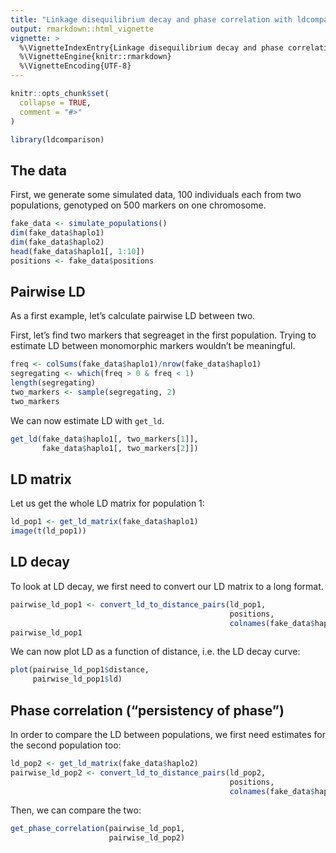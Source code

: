 ```yaml
---
title: "Linkage disequilibrium decay and phase correlation with ldcomparison"
output: rmarkdown::html_vignette
vignette: >
  %\VignetteIndexEntry{Linkage disequilibrium decay and phase correlation with ldcomparison}
  %\VignetteEngine{knitr::rmarkdown}
  %\VignetteEncoding{UTF-8}
---
```


```r
knitr::opts_chunk$set(
  collapse = TRUE,
  comment = "#>"
)
```

```r
library(ldcomparison)
```


## The data

First, we generate some simulated data, 100 individuals each from two populations,
genotyped on 500 markers on one chromosome.

```r
fake_data <- simulate_populations()
dim(fake_data$haplo1)
dim(fake_data$haplo2)
head(fake_data$haplo1[, 1:10])
positions <- fake_data$positions
```



## Pairwise LD

As a first example, let's calculate pairwise LD between two.

First, let's find two markers that segreaget in the first population. Trying to 
estimate LD between monomorphic markers wouldn't be meaningful.

```r
freq <- colSums(fake_data$haplo1)/nrow(fake_data$haplo1)
segregating <- which(freq > 0 & freq < 1)
length(segregating)
two_markers <- sample(segregating, 2)
two_markers
```

We can now estimate LD with `get_ld`.

```r
get_ld(fake_data$haplo1[, two_markers[1]],
       fake_data$haplo1[, two_markers[2]])
```



## LD matrix

Let us get the whole LD matrix for population 1:

```r
ld_pop1 <- get_ld_matrix(fake_data$haplo1)
image(t(ld_pop1))
```


## LD decay

To look at LD decay, we first need to convert our LD matrix to a long format.

```r
pairwise_ld_pop1 <- convert_ld_to_distance_pairs(ld_pop1,
                                                 positions,
                                                 colnames(fake_data$haplo1))
pairwise_ld_pop1
```
We can now plot LD as a function of distance, i.e. the LD decay curve:

```r
plot(pairwise_ld_pop1$distance,
     pairwise_ld_pop1$ld)
```



## Phase correlation ("persistency of phase")

In order to compare the LD between populations, we first need estimates for the
second population too:

```r
ld_pop2 <- get_ld_matrix(fake_data$haplo2)
pairwise_ld_pop2 <- convert_ld_to_distance_pairs(ld_pop2,
                                                 positions,
                                                 colnames(fake_data$haplo2))
```

Then, we can compare the two:

```r
get_phase_correlation(pairwise_ld_pop1,
                      pairwise_ld_pop2)
```

